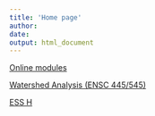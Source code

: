 ```yaml
---
title: 'Home page'
author: 
date: 
output: html_document
---
```


[Online modules](hydrology/index.html){target="_blank"}

[Watershed Analysis (ENSC 445/545)](watershed_analysis/index.html){target="_blank"}

[ESS H](ESS_faculty/ESS_H.html){target="_blank"}
